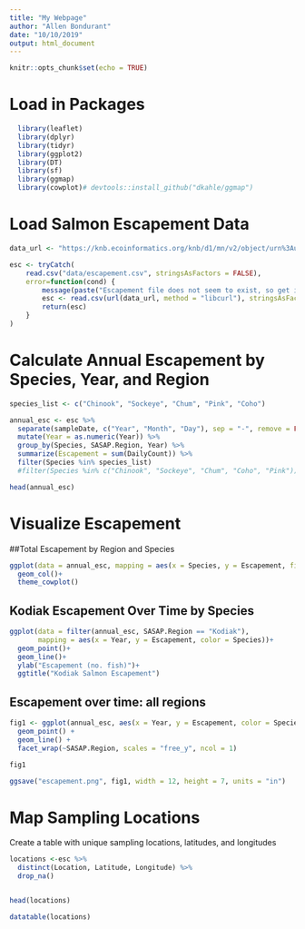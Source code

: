 ```yaml
---
title: "My Webpage"
author: "Allen Bondurant"
date: "10/10/2019"
output: html_document
---
```


```r
knitr::opts_chunk$set(echo = TRUE)
```


# Load in Packages
```r
  library(leaflet)
  library(dplyr)
  library(tidyr)
  library(ggplot2)
  library(DT)
  library(sf)
  library(ggmap)
  library(cowplot)# devtools::install_github("dkahle/ggmap")
```

# Load Salmon Escapement Data

```r
data_url <- "https://knb.ecoinformatics.org/knb/d1/mn/v2/object/urn%3Auuid%3Af119a05b-bbe7-4aea-93c6-85434dcb1c5e"

esc <- tryCatch(
    read.csv("data/escapement.csv", stringsAsFactors = FALSE),
    error=function(cond) {
        message(paste("Escapement file does not seem to exist, so get it from the KNB."))
        esc <- read.csv(url(data_url, method = "libcurl"), stringsAsFactors = FALSE)
        return(esc)
    }
)


```

# Calculate Annual Escapement by Species, Year, and Region

```r
species_list <- c("Chinook", "Sockeye", "Chum", "Pink", "Coho")

annual_esc <- esc %>% 
  separate(sampleDate, c("Year", "Month", "Day"), sep = "-", remove = FALSE) %>% 
  mutate(Year = as.numeric(Year)) %>% 
  group_by(Species, SASAP.Region, Year) %>% 
  summarize(Escapement = sum(DailyCount)) %>% 
  filter(Species %in% species_list)
  #filter(Species %in% c("Chinook", "Sockeye", "Chum", "Coho", "Pink"))

head(annual_esc)
```

# Visualize Escapement
##Total Escapement by Region and Species
```r
ggplot(data = annual_esc, mapping = aes(x = Species, y = Escapement, fill = SASAP.Region)) +
  geom_col()+
  theme_cowplot()
```
## Kodiak Escapement Over Time by Species

```r
ggplot(data = filter(annual_esc, SASAP.Region == "Kodiak"),
       mapping = aes(x = Year, y = Escapement, color = Species))+
  geom_point()+
  geom_line()+
  ylab("Escapement (no. fish)")+
  ggtitle("Kodiak Salmon Escapement")
```
## Escapement over time: all regions
```r
fig1 <- ggplot(annual_esc, aes(x = Year, y = Escapement, color = Species))+
  geom_point() +
  geom_line() +
  facet_wrap(~SASAP.Region, scales = "free_y", ncol = 1)

fig1

ggsave("escapement.png", fig1, width = 12, height = 7, units = "in")
```




# Map Sampling Locations

Create a table with unique sampling locations, latitudes, and longitudes



```r
locations <-esc %>% 
  distinct(Location, Latitude, Longitude) %>% 
  drop_na()


head(locations)
```

```r
datatable(locations)
```

